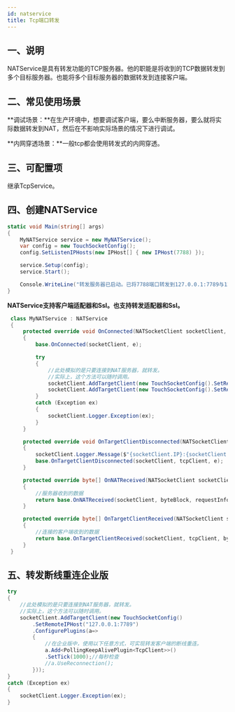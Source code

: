 ```yaml
---
id: natservice
title: Tcp端口转发
---
```


## 一、说明
NATService是具有转发功能的TCP服务器。他的职能是将收到的TCP数据转发到多个目标服务器。也能将多个目标服务器的数据转发到连接客户端。

## 二、常见使用场景

**调试场景：**在生产环境中，想要调试客户端，要么中断服务器，要么就将实际数据转发到NAT，然后在不影响实际场景的情况下进行调试。

**内网穿透场景：**一般tcp都会使用转发式的内网穿透。

## 三、可配置项
继承TcpService。

## 四、创建NATService

```csharp
static void Main(string[] args)
{
    MyNATService service = new MyNATService();
    var config = new TouchSocketConfig();
    config.SetListenIPHosts(new IPHost[] { new IPHost(7788) });

    service.Setup(config);
    service.Start();

    Console.WriteLine("转发服务器已启动。已将7788端口转发到127.0.0.1:7789与127.0.0.1:7790地址");
}
```

**NATService支持客户端适配器和Ssl。也支持转发适配器和Ssl。**
```csharp
 class MyNATService : NATService
 {
     protected override void OnConnected(NATSocketClient socketClient, RRQMEventArgs e)
     {
         base.OnConnected(socketClient, e);

         try
         {
             //此处模拟的是只要连接到NAT服务器，就转发。
             //实际上，这个方法可以随时调用。
             socketClient.AddTargetClient(new TouchSocketConfig().SetRemoteIPHost("127.0.0.1:7789"));
             socketClient.AddTargetClient(new TouchSocketConfig().SetRemoteIPHost("127.0.0.1:7790"));
         }
         catch (Exception ex)
         {
             socketClient.Logger.Exception(ex);
         }
     }

     protected override void OnTargetClientDisconnected(NATSocketClient socketClient, ITcpClient tcpClient, ClientDisconnectedEventArgs e)
     {
         socketClient.Logger.Message($"{socketClient.IP}:{socketClient.Port}的转发客户端{tcpClient.IP}:{tcpClient.Port}已经断开连接。");
         base.OnTargetClientDisconnected(socketClient, tcpClient, e);
     }

     protected override byte[] OnNATReceived(NATSocketClient socketClient, ByteBlock byteBlock, IRequestInfo requestInfo)
     {
         //服务器收到的数据
         return base.OnNATReceived(socketClient, byteBlock, requestInfo);
     }

     protected override byte[] OnTargetClientReceived(NATSocketClient socketClient, ITcpClient tcpClient, ByteBlock byteBlock, IRequestInfo requestInfo)
     {
         //连接的客户端收到的数据
         return base.OnTargetClientReceived(socketClient, tcpClient, byteBlock, requestInfo);
     }
 }


```
## 五、转发断线重连企业版
```csharp
try
{
    //此处模拟的是只要连接到NAT服务器，就转发。
    //实际上，这个方法可以随时调用。
    socketClient.AddTargetClient(new TouchSocketConfig()
        .SetRemoteIPHost("127.0.0.1:7789")
        .ConfigurePlugins(a=> 
        {
            //在企业版中，使用以下任意方式，可实现转发客户端的断线重连。
            a.Add<PollingKeepAlivePlugin<TcpClient>>()
            .SetTick(1000);//每秒检查
            //a.UseReconnection();
        }));
}
catch (Exception ex)
{
    socketClient.Logger.Exception(ex);
}
```

## 
